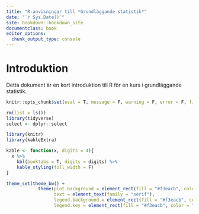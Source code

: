 ```yaml
--- 
title: "R-anvisningar till *Grundläggande statistik*"
date: "`r Sys.Date()`"
site: bookdown::bookdown_site
documentclass: book
editor_options: 
  chunk_output_type: console
---
```


# Introduktion {-}

Detta dokument är en kort introduktion till R för en kurs i grundläggande statistik.

```r
knitr::opts_chunk$set(eval = T, message = F, warning = F, error = F, fig.height = 3.5, fig.align = "center")
```

```r
rm(list = ls())
library(tidyverse)
select <- dplyr::select
```

```r
library(knitr)
library(kableExtra)

kable <- function(x, digits = 4){
  x %>% 
    kbl(booktabs = T, digits = digits) %>% 
    kable_styling(full_width = F)
}
```

```r
theme_set(theme_bw() + 
            theme(plot.background = element_rect(fill = "#f3eacb", color = "#f3eacb"),
                  text = element_text(family = "serif"),
                  legend.background = element_rect(fill = "#f3eacb", color = "#f3eacb"),
                  legend.key = element_rect(fill = "#f3eacb", color = "#f3eacb")))
```
